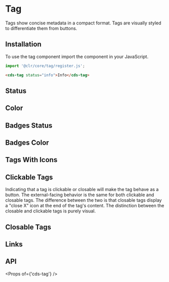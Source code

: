 
<Meta title="Components/Tag/Getting Started" />

# Tag

Tags show concise metadata in a compact format. Tags are visually styled to differentiate them from buttons.

## Installation

To use the tag component import the component in your JavaScript.

```typescript
import '@clr/core/tag/register.js';
```

```html
<cds-tag status="info">Info</cds-tag>
```

## Status

<Preview>
  <Story id="components-tag-stories--status" />
</Preview>

## Color

<Preview>
  <Story id="components-tag-stories--color" />
</Preview>

## Badges Status

<Preview>
  <Story id="components-tag-stories--badges-status" />
</Preview>

## Badges Color

<Preview>
  <Story id="components-tag-stories--badges-color" />
</Preview>

## Tags With Icons

<Preview>
  <Story id="components-tag-stories--tags-and-icons" />
</Preview>

## Clickable Tags

<cds-alert-group status="warning" cds-layout="m-b:lg">
  <cds-alert>
    Indicating that a tag is clickable or closable will make the tag behave as a button. The external-facing behavior is
    the same for both clickable and closable tags. The difference between the two is that closable tags display a "close
    X" icon at the end of the tag's content. The distinction between the closable and clickable tags is purely visual.
  </cds-alert>
</cds-alert-group>

<Preview>
  <Story id="components-tag-stories--clickable" />
</Preview>

## Closable Tags

<Preview>
  <Story id="components-tag-stories--closable" />
</Preview>

## Links

<Preview>
  <Story id="components-tag-stories--links" />
</Preview>

## API

<Props of={'cds-tag'} />
